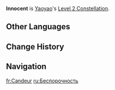 {{Constellation Infobox
|image         = Constellation Innocent.png
|character     = Yaoyao
|level         = 2
|description   = While affected by the Adeptal Legacy state caused by [[Moonjade Descent]], if White Jade Radish explosions damage opponents, 3 [[Energy]] will be restored to Yaoyao. This form of Energy regeneration can occur once every 0.8s.
|utility1      = Energy
}}
'''Innocent''' is [[Yaoyao]]'s [[Level 2 Constellation]].

==Other Languages==
{{Other Languages
|en      = Innocent
|zhs     = 正思无邪
|zhs_rm  = Zhèngsī Wúxié
|zht     = 正思無邪
|zht_rm  = Zhèngsī Wúxié
|zh_tl   = 
|ja      = 正思無邪
|ja_rm   = Shoushi Mujiya{{Assumed}}
|ja_tl   = 
|ko      = 바르고 착한 마음
|ko_tl   = Upright and Kind Heart
|es      = Rectitud inocente
|es_tl   = Innocent Rectitude
|fr      = Candeur
|fr_tl   = Candor
|ru      = Беспорочность
|ru_tl   = Immaculateness
|th      = Innocent
|vi      = Ngây Thơ Chính Trực
|vi_tl   = Righteous Innocence
|de      = Rechtschaffene Unschuld
|de_tl   = Righteous Innocence
|id      = Innocent
|pt      = Inocência
|pt_tl   = 
|tr      = Masum
|tr_tl   = 
|it      = Innocenza
|it_tl   = Innocence
}}

==Change History==
{{Change History|3.4}}

==Navigation==
{{Talent Navbox|Yaoyao}}

[[fr:Candeur]]
[[ru:Беспорочность]]